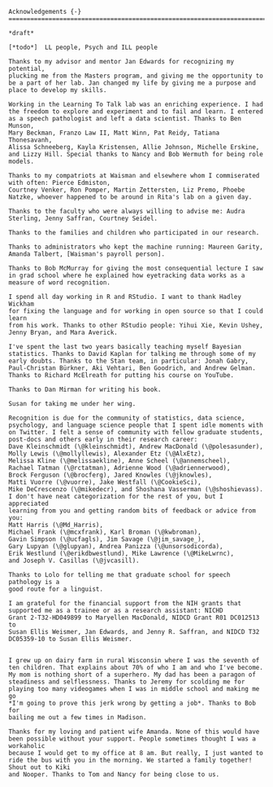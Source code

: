 ```block
Acknowledgements {-}
========================================================================

*draft*

[*todo*]  LL people, Psych and ILL people

Thanks to my advisor and mentor Jan Edwards for recognizing my potential,
plucking me from the Masters program, and giving me the opportunity to
be a part of her lab. Jan changed my life by giving me a purpose and
place to develop my skills.

Working in the Learning To Talk lab was an enriching experience. I had
the freedom to explore and experiment and to fail and learn. I entered
as a speech pathologist and left a data scientist. Thanks to Ben Munson,
Mary Beckman, Franzo Law II, Matt Winn, Pat Reidy, Tatiana Thonesavanh,
Alissa Schneeberg, Kayla Kristensen, Allie Johnson, Michelle Erskine,
and Lizzy Hill. Special thanks to Nancy and Bob Wermuth for being role
models.

Thanks to my compatriots at Waisman and elsewhere whom I commiserated with often: Pierce Edmiston,
Courtney Venker, Ron Pomper, Martin Zettersten, Liz Premo, Phoebe Natzke, whoever happened to be around in Rita's lab on a given day.

Thanks to the faculty who were always willing to advise me: Audra
Sterling, Jenny Saffran, Courtney Seidel.

Thanks to the families and children who participated in our research.

Thanks to administrators who kept the machine running: Maureen Garity,
Amanda Talbert, [Waisman's payroll person].

Thanks to Bob McMurray for giving the most consequential lecture I saw
in grad school where he explained how eyetracking data works as a
measure of word recognition.

I spend all day working in R and RStudio. I want to thank Hadley Wickham
for fixing the language and for working in open source so that I could learn
from his work. Thanks to other RStudio people: Yihui Xie, Kevin Ushey,
Jenny Bryan, and Mara Averick.

I've spent the last two years basically teaching myself Bayesian
statistics. Thanks to David Kaplan for talking me through some of my
early doubts. Thanks to the Stan team, in particular: Jonah Gabry,
Paul-Christan Bürkner, Aki Vehtari, Ben Goodrich, and Andrew Gelman.
Thanks to Richard McElreath for putting his course on YouTube.

Thanks to Dan Mirman for writing his book.

Susan for taking me under her wing.

Recognition is due for the community of statistics, data science,
psychology, and language science people that I spent idle moments with
on Twitter. I felt a sense of community with fellow graduate students,
post-docs and others early in their research career:
Dave Kleinschmidt (\@kleinschmidt), Andrew MacDonald (\@polesasunder), 
Molly Lewis (\@mollyllewis), Alexander Etz (\@AlxEtz), 
Melissa Kline (\@melissaekline), Anne Scheel (\@annemscheel), 
Rachael Tatman (\@rctatman), Adrienne Wood (\@adriennerwood),
Brock Ferguson (\@brocferg), Jared Knowles (\@jknowles),
Matti Vuorre (\@vuorre), Jake Westfall (\@CookieSci), 
Mike DeCrescenzo (\@mikedecr), and Shoshana Vasserman (\@shoshievass).
I don't have neat categorization for the rest of you, but I appreciated
learning from you and getting random bits of feedback or advice from
you:
Matt Harris (\@Md_Harris), 
Michael Frank (\@mcxfrank), Karl Broman (\@kwbroman), 
Gavin Simpson (\@ucfagls), Jim Savage (\@jim_savage_), 
Gary Lupyan (\@glupyan), Andrea Panizza (\@unsorsodicorda), 
Erik Westlund (\@erikdbwestlund), Mike Lawrence (\@MikeLwrnc),
and Joseph V. Casillas (\@jvcasill).

Thanks to Lolo for telling me that graduate school for speech pathology is a
good route for a linguist.

I am grateful for the financial support from the NIH grants that
supported me as a trainee or as a research assistant: NICHD
Grant 2-T32-HD049899 to Maryellen MacDonald, NIDCD Grant R01 DC012513 to
Susan Ellis Weismer, Jan Edwards, and Jenny R. Saffran, and NIDCD T32
DC05359-10 to Susan Ellis Weismer.


I grew up on dairy farm in rural Wisconsin where I was the seventh of
ten children. That explains about 70% of who I am and who I've become.
My mom is nothing short of a superhero. My dad has been a paragon of
steadiness and selflessness. Thanks to Jeremy for scolding me for
playing too many videogames when I was in middle school and making me go
*I'm going to prove this jerk wrong by getting a job*. Thanks to Bob for
bailing me out a few times in Madison.

Thanks for my loving and patient wife Amanda. None of this would have
been possible without your support. People sometimes thought I was a workaholic
because I would get to my office at 8 am. But really, I just wanted to
ride the bus with you in the morning. We started a family together! Shout out to Kiki
and Nooper. Thanks to Tom and Nancy for being close to us.

```

